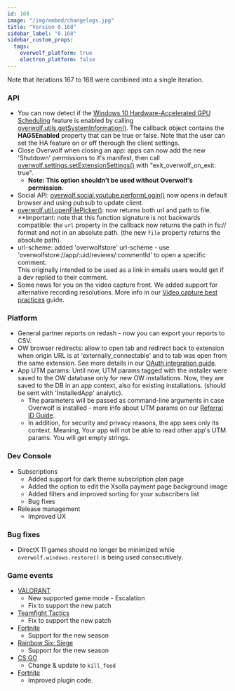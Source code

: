 ```yaml
---
id: 168
image: "/img/embed/changelogs.jpg"
title: "Version 0.168"
sidebar_label: "0.168"
sidebar_custom_props:
  tags:
    overwolf_platform: true
    electron_platform: false
---
```


Note that iterations 167 to 168 were combined into a single iteration.  

### API

* You can now detect if the [Windows 10 Hardware-Accelerated GPU Scheduling](/topics/best-practices/video-capture#windows-10-hardware-accelerated-gpu-scheduling-notice) feature is enabled by calling [overwolf.utils.getSystemInformation()](/api/utils). The callback object contains the **HAGSEnabled** property that can be true or false.  Note that the user can set the HA feature on or off therough the client settings.
* Close Overwolf when closing an app: apps can now add the new 'Shutdown' permissions to it's manifest, then call [overwolf.settings.setExtensionSettings()](/api/settings#setextensionsettingsextensionsettings-callback) with "exit_overwolf_on_exit: true".
  * **Note: This option shouldn’t be used without Overwolf’s permission**.
* Social API: [overwolf.social.youtube.performLogin()](/api/social/youtube#performlogoutcallback) now opens in default browser and using pubsub to update client.
* [overwolf.util.openFilePicker()](/api/utils#openfilepickerfilter-callback): now returns both url and path to file.  
  **Important: note that this function signature is not backwards compatible: the `url` property in the callback now returns the path in fs:// format and not in an absolute path. (the new `file` property returns the absolute path).
* url-scheme: added 'overwolfstore' url-scheme - use 'overwolfstore://app/:uid/reviews/:commentId' to open a specific comment.  
  This originally intended to be used as a link in emails users would get if a dev replied to their comment.
* Some news for you on the video capture front. We added support for alternative recording resolutions. More info in our [Video capture best practices](/topics/best-practices/video-capture#recording-resolutions) guide.

### Platform

* General partner reports on redash - now you can export your reports to CSV.
* OW browser redirects: allow to open tab and redirect back to extension when origin URL is at 'externally_connectable' and to tab was open from the same extension. See more details in our [OAuth integration guide](/topics/integrations/login-with-twitch).
* App UTM params: Until now, UTM params tagged with the installer were saved to the OW database only for new OW installations.
Now, they are saved to the DB in an app context, also for existing installations. (should be sent with 'InstalledApp' analytic). 
  * The parameters will be passed as command-line arguments in case Overwolf is installed - more info about UTM params on our [Referral ID Guide](/topics/best-practices/create-download-link).
  * In addition, for security and privacy reasons, the app sees only its context. Meaning, Your app will not be able to read other app's UTM params. You will get empty strings.


### Dev Console

* Subscriptions
  * Added support for dark theme subscription plan page
  * Added the option to edit the Xsolla payment page background image
  * Added filters and improved sorting for your subscribers list
  * Bug fixes
* Release management
  * Improved UX 

### Bug fixes

* DirectX 11 games should no longer be minimized while `overwolf.windows.restore()` is being used consecutively.

### Game events

* [VALORANT](/api/live-game-data/supported-games/valorant)
  * New supported game mode - Escalation
  * Fix to support the new patch
* [Teamfight Tactics](/api/live-game-data/supported-games/teamfight-tactics)
  * Fix to support the new patch
* [Fortnite](/api/live-game-data/supported-games/fortnite)
  * Support for the new season
* [Rainbow Six: Siege](/api/live-game-data/supported-games/rainbow-six-siege)
  * Support for the new season
* [CS:GO](/api/live-game-data/deprecated/counter-strike-global-offensive)
  * Change & update to `kill_feed`
* [Fortnite](/api/live-game-data/supported-games/fortnite)
  * Improved plugin code.


